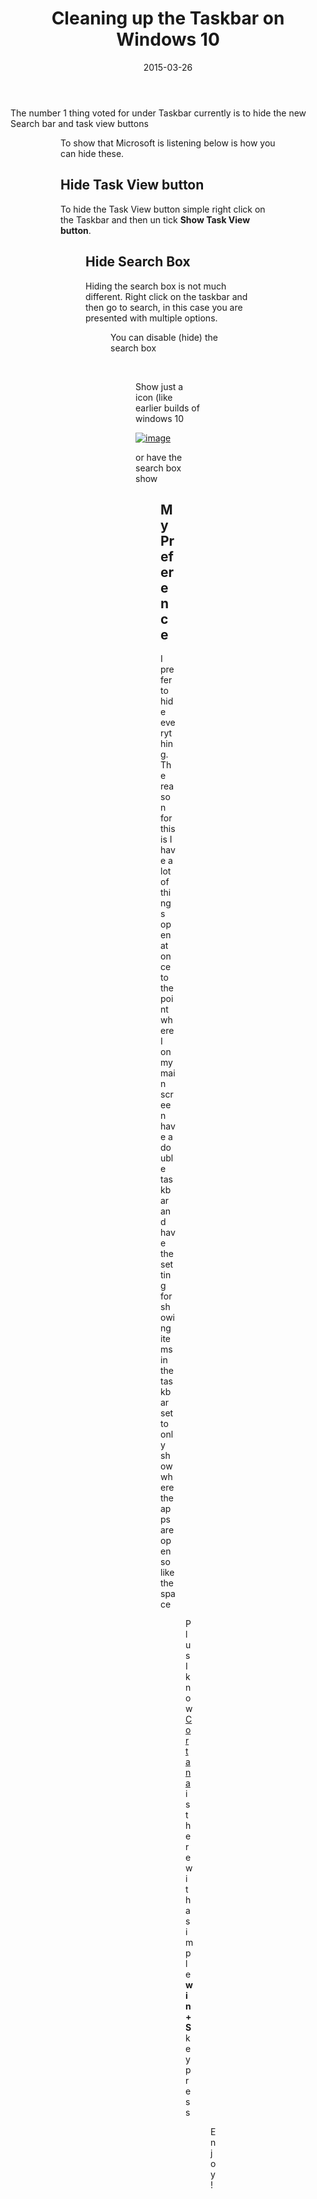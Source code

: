 ﻿---
title: 'Cleaning up the Taskbar on Windows 10'
date: 2015-03-26
tags: ['Tips', 'Windows 10']
draft: false
summary: 'The number 1 thing voted for under Taskbar currently is to hide the new Search bar and task view buttons'
---


The number 1 thing voted for under Taskbar currently is to hide the new Search bar and task view buttons
 
<Figure key="/images/a60201a61aec47599815fe585a153cbb.png" src="/images/a60201a61aec47599815fe585a153cbb.png" alt="image" width="0" height="0" caption="FILL THIS IN" /> 
 
<Figure key="/images/ca6d4f9102b44acc82bc46396dbff75e.png" src="/images/ca6d4f9102b44acc82bc46396dbff75e.png" alt="image" width="0" height="0" caption="FILL THIS IN" /> 
 
To show that Microsoft is listening below is how you can hide these.
 
## 
 
## Hide Task View button
 
To hide the Task View button simple right click on the Taskbar and then un tick **Show Task View button**.
 
<Figure key="/images/ccf595efc773440ebb2df7e0b399fdb5.png" src="/images/ccf595efc773440ebb2df7e0b399fdb5.png" alt="image" width="0" height="0" caption="FILL THIS IN" /> 
 
## Hide Search Box
 
Hiding the search box is not much different. Right click on the taskbar and then go to search, in this case you are presented with multiple options. 
 
<Figure key="/images/045808b68bb448d18436f9b31d9071fd.png" src="/images/045808b68bb448d18436f9b31d9071fd.png" alt="image" width="0" height="0" caption="FILL THIS IN" /> 
 
You can disable (hide) the search box
 
<Figure key="/images/fc4a63c5a2e341b290af6d0223edd75c.png" src="/images/fc4a63c5a2e341b290af6d0223edd75c.png" alt="image" width="0" height="0" caption="FILL THIS IN" /> 
 
Show just a icon (like earlier builds of windows 10 
 
[![image](https://gordonbeeming.com/blog/binaries/stream/image-png/image/1000/0/765709f9bf25f296f47c7a26e9ed66e33ecebd43/aff1bc49-899f-46c7-aef2-e99ca1be1e1b.png "image")](https://gordonbeeming.com/blog/binaries/stream/image-png/image/1000/0/71a401eb96e4c4202dd9bfffcea1f264c91fbadf/133bc1f3-9cca-463a-ab39-93bc7cef9422.png) 
 
or have the search box show
 
<Figure key="/images/8238504427df4edcb76daa3c7bcd3d9f.png" src="/images/8238504427df4edcb76daa3c7bcd3d9f.png" alt="image" width="0" height="0" caption="FILL THIS IN" /> 
 
## My Preference
 
I prefer to hide everything. The reason for this is I have a lot of things open at once to the point where I on my main screen have a double taskbar and have the setting for showing items in the taskbar set to only show where the apps are open so like the space
 
<Figure key="/images/347041ba7dc542529470b09c5f77285a.png" src="/images/347041ba7dc542529470b09c5f77285a.png" alt="image" width="0" height="0" caption="FILL THIS IN" /> 
 
Plus I know [Cortana](http://en.wikipedia.org/wiki/Microsoft_Cortana) is there with a simple **win + S** key press
 
<Figure key="/images/10f0fc4e3c084d698b6cf886272c858e.png" src="/images/10f0fc4e3c084d698b6cf886272c858e.png" alt="image" width="0" height="0" caption="FILL THIS IN" /> 

Enjoy!

